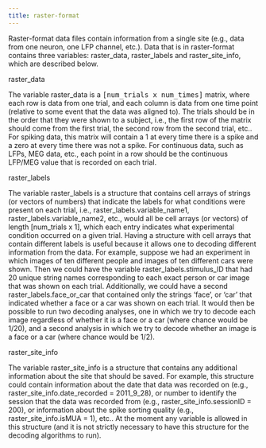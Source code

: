 ---
title: raster-format
---

<p class="ethan_opening_paragraph" style="padding-bottom: 0% !important;"> Raster-format data files contain information from a single site (e.g., data from one neuron, one LFP channel, etc.). Data that is in raster-format contains three variables: raster_data, raster_labels and raster_site_info, which are described below.


<p class="ethan_bold_method">raster_data</p>
<p class="ethan_method_explanation">The variable raster_data is a <tt>[num_trials x num_times]</tt> matrix, where each row is data from one trial, and each column is data from one time point (relative to some event that the data was aligned to). The trials should be in the order that they were shown to a subject, i.e., the first row of the matrix should come from the first trial, the second row from the second trial, etc.. For spiking data, this matrix will contain a 1 at every time there is a spike and a zero at every time there was not a spike. For continuous data, such as LFPs, MEG data, etc., each point in a row should be the continuous LFP/MEG value that is recorded on each trial.</p>
<p class="ethan_bold_method">raster_labels</p>
<p class="ethan_method_explanation">The variable raster_labels is a structure that contains cell arrays of strings (or vectors of numbers) that indicate the labels for what conditions were present on each trial, i.e., raster_labels.variable_name1, raster_labels.variable_name2, etc., would all be cell arrays (or vectors) of length [num_trials x 1], which each entry indicates what experimental condition occurred on a given trial. Having a structure with cell arrays that contain different labels is useful because it allows one to decoding different information from the data. For example, suppose we had an experiment in which images of ten different people and images of ten different cars were shown. Then we could have the variable raster_labels.stimulus_ID that had 20 unique string names corresponding to each exact person or car image that was shown on each trial. Additionally, we could have a second raster_labels.face_or_car that contained only the strings 'face', or 'car' that indicated whether a face or a car was shown on each trial. It would then be possible to run two decoding analyses, one in which we try to decode each image regardless of whether it is a face or a car (where chance would be 1/20), and a second analysis in which we try to decode whether an image is a face or a car (where chance would be 1/2). </p>
<p class="ethan_bold_method">raster_site_info</p>
<p class="ethan_method_explanation">The variable raster_site_info is a structure that contains any additional information about the site that should be saved. For example, this structure could contain information about the date that data was recorded on (e.g., raster_site_info.date_recorded = 2011_9_28), or number to identify the session that the data was recorded from (e.g., raster_site_info.sessionID = 200), or information about the spike sorting quality (e.g., raster_site_info.isMUA = 1), etc.. At the moment any variable is allowed in this structure (and it is not strictly necessary to have this structure for the decoding algorithms to run). </p>


